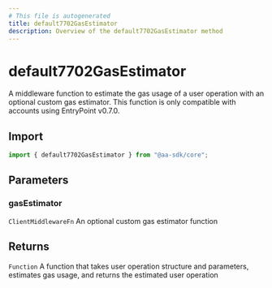 ```yaml
---
# This file is autogenerated
title: default7702GasEstimator
description: Overview of the default7702GasEstimator method
---
```


# default7702GasEstimator

A middleware function to estimate the gas usage of a user operation with an optional custom gas estimator.
This function is only compatible with accounts using EntryPoint v0.7.0.

## Import

```ts
import { default7702GasEstimator } from "@aa-sdk/core";
```

## Parameters

### gasEstimator

`ClientMiddlewareFn`
An optional custom gas estimator function

## Returns

`Function`
A function that takes user operation structure and parameters, estimates gas usage, and returns the estimated user operation
